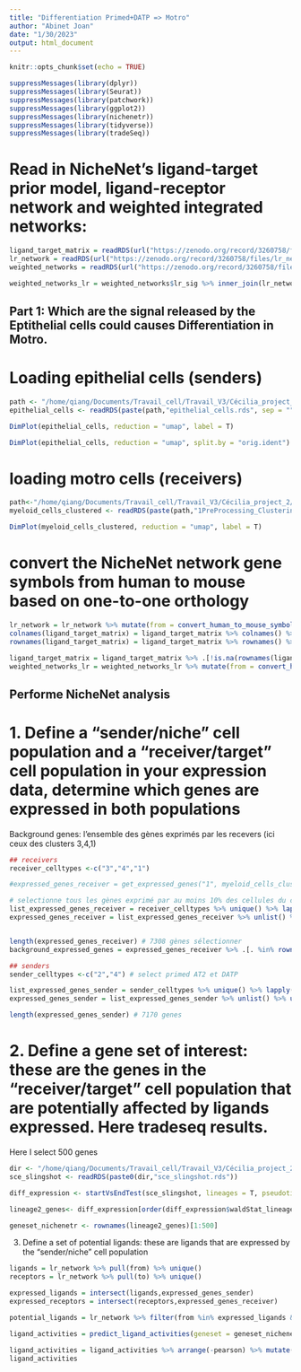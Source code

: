 ```yaml
---
title: "Differentiation Primed+DATP => Motro"
author: "Abinet Joan"
date: "1/30/2023"
output: html_document
---
```


```r
knitr::opts_chunk$set(echo = TRUE)
```


```r
suppressMessages(library(dplyr))
suppressMessages(library(Seurat))
suppressMessages(library(patchwork))
suppressMessages(library(ggplot2))
suppressMessages(library(nichenetr))
suppressMessages(library(tidyverse))
suppressMessages(library(tradeSeq))
```

# Read in NicheNet’s ligand-target prior model, ligand-receptor network and weighted integrated networks:
```r
ligand_target_matrix = readRDS(url("https://zenodo.org/record/3260758/files/ligand_target_matrix.rds"))
lr_network = readRDS(url("https://zenodo.org/record/3260758/files/lr_network.rds"))
weighted_networks = readRDS(url("https://zenodo.org/record/3260758/files/weighted_networks.rds"))

weighted_networks_lr = weighted_networks$lr_sig %>% inner_join(lr_network %>% distinct(from,to), by = c("from","to"))
```

## Part 1: Which are the signal released by the Eptithelial cells could causes Differentiation in Motro.

# Loading epithelial cells (senders)
```r
path <- "/home/qiang/Documents/Travail_cell/Travail_V3/Cécilia_project_2/Epithelial_cells/"
epithelial_cells <- readRDS(paste(path,"epithelial_cells.rds", sep = ""))

DimPlot(epithelial_cells, reduction = "umap", label = T)

DimPlot(epithelial_cells, reduction = "umap", split.by = "orig.ident")
```


# loading motro cells (receivers)
```r
path<-"/home/qiang/Documents/Travail_cell/Travail_V3/Cécilia_project_2/"
myeloid_cells_clustered <- readRDS(paste(path,"1PreProcessing_Clustering/Myeloid_cells_Part2.rds", sep = ""))

DimPlot(myeloid_cells_clustered, reduction = "umap", label = T)
```

# convert the NicheNet network gene symbols from human to mouse based on one-to-one orthology
```r
lr_network = lr_network %>% mutate(from = convert_human_to_mouse_symbols(from), to = convert_human_to_mouse_symbols(to)) %>% drop_na()
colnames(ligand_target_matrix) = ligand_target_matrix %>% colnames() %>% convert_human_to_mouse_symbols()
rownames(ligand_target_matrix) = ligand_target_matrix %>% rownames() %>% convert_human_to_mouse_symbols()

ligand_target_matrix = ligand_target_matrix %>% .[!is.na(rownames(ligand_target_matrix)), !is.na(colnames(ligand_target_matrix))]
weighted_networks_lr = weighted_networks_lr %>% mutate(from = convert_human_to_mouse_symbols(from), to = convert_human_to_mouse_symbols(to)) %>% drop_na()
```

## Performe NicheNet analysis

# 1. Define a “sender/niche” cell population and a “receiver/target” cell population in your expression data,  determine which genes are expressed in both populations

Background genes: l'ensemble des gènes exprimés par les recevers (ici ceux des clusters 3,4,1)
```r
## receivers
receiver_celltypes <-c("3","4","1")

#expressed_genes_receiver = get_expressed_genes("1", myeloid_cells_clustered, pct = 0.10, assay_oi = "RNA") 

# selectionne tous les gènes exprimé par au moins 10% des cellules du cluster 1.
list_expressed_genes_receiver = receiver_celltypes %>% unique() %>% lapply(get_expressed_genes, myeloid_cells_clustered, 0.10, "RNA") # lapply to get the expressed genes of every sender cell type separately here
expressed_genes_receiver = list_expressed_genes_receiver %>% unlist() %>% unique()


length(expressed_genes_receiver) # 7308 gènes sélectionner
background_expressed_genes = expressed_genes_receiver %>% .[. %in% rownames(ligand_target_matrix)]
```


```r
## senders
sender_celltypes <-c("2","4") # select primed AT2 et DATP

list_expressed_genes_sender = sender_celltypes %>% unique() %>% lapply(get_expressed_genes, epithelial_cells, 0.10, "RNA") # lapply to get the expressed genes of every sender cell type separately here
expressed_genes_sender = list_expressed_genes_sender %>% unlist() %>% unique()

length(expressed_genes_sender) # 7170 genes
```

# 2. Define a gene set of interest: these are the genes in the “receiver/target” cell population that are potentially affected by ligands expressed. Here tradeseq results.

Here I select 500 genes
```r
dir <- "/home/qiang/Documents/Travail_cell/Travail_V3/Cécilia_project_2/3.2slingshot/"
sce_slingshot <- readRDS(paste0(dir,"sce_slingshot.rds"))

diff_expression <- startVsEndTest(sce_slingshot, lineages = T, pseudotimeValues = c(0,12))

lineage2_genes<- diff_expression[order(diff_expression$waldStat_lineage2, decreasing = T),]

geneset_nichenetr <- rownames(lineage2_genes)[1:500]
```


3. Define a set of potential ligands: these are ligands that are expressed by the “sender/niche” cell population
```r
ligands = lr_network %>% pull(from) %>% unique()
receptors = lr_network %>% pull(to) %>% unique()

expressed_ligands = intersect(ligands,expressed_genes_sender)
expressed_receptors = intersect(receptors,expressed_genes_receiver)

potential_ligands = lr_network %>% filter(from %in% expressed_ligands & to %in% expressed_receptors) %>% pull(from) %>% unique()
```

```r
ligand_activities = predict_ligand_activities(geneset = geneset_nichenetr, background_expressed_genes = background_expressed_genes, ligand_target_matrix = ligand_target_matrix, potential_ligands = potential_ligands)

ligand_activities = ligand_activities %>% arrange(-pearson) %>% mutate(rank = rank(desc(pearson)))
ligand_activities
```

